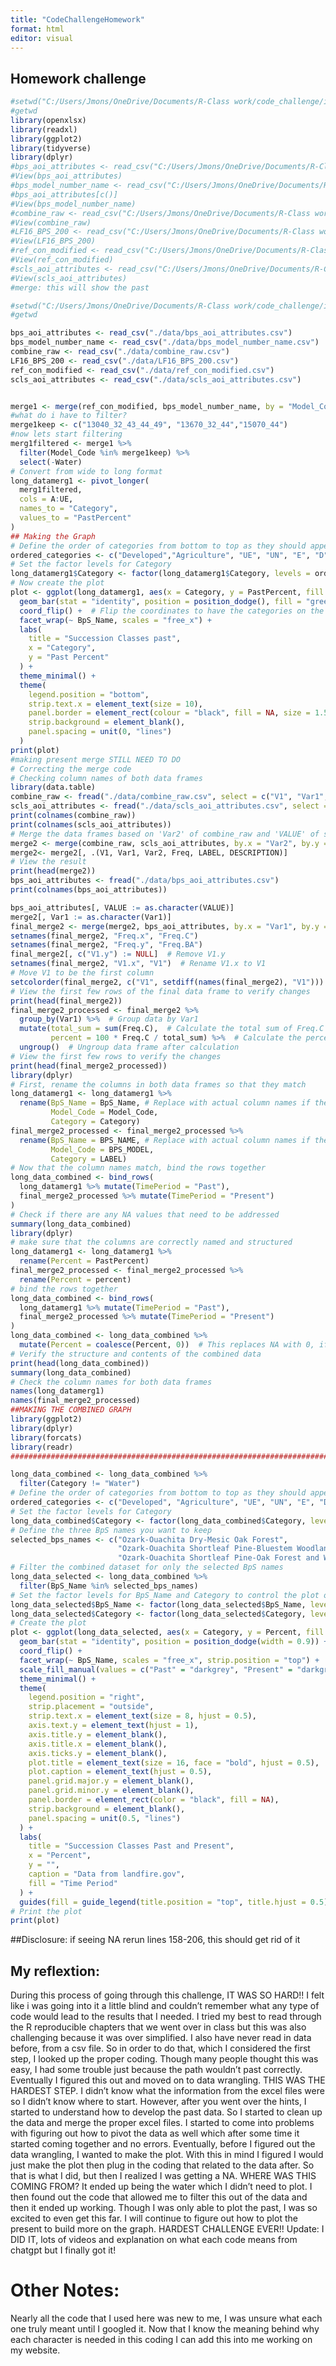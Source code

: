 ```yaml
---
title: "CodeChallengeHomework"
format: html
editor: visual
---
```


## Homework challenge

```r
#setwd("C:/Users/Jmons/OneDrive/Documents/R-Class work/code_challenge/input_data")
#getwd
library(openxlsx)
library(readxl)
library(ggplot2)
library(tidyverse)
library(dplyr)
#bps_aoi_attributes <- read_csv("C:/Users/Jmons/OneDrive/Documents/R-Class work/code_challenge/input_data/bps_aoi_attributes.csv") 
#View(bps_aoi_attributes)
#bps_model_number_name <- read_csv("C:/Users/Jmons/OneDrive/Documents/R-Class work/code_challenge/input_data/bps_model_number_name.csv")
#bps_aoi_attributes[c()]
#View(bps_model_number_name)
#combine_raw <- read_csv("C:/Users/Jmons/OneDrive/Documents/R-Class work/code_challenge/input_data/combine_raw.csv")
#View(combine_raw)
#LF16_BPS_200 <- read_csv("C:/Users/Jmons/OneDrive/Documents/R-Class work/code_challenge/input_data/LF16_BPS_200.csv")
#View(LF16_BPS_200)
#ref_con_modified <- read_csv("C:/Users/Jmons/OneDrive/Documents/R-Class work/code_challenge/input_data/ref_con_modified.csv")
#View(ref_con_modified)
#scls_aoi_attributes <- read_csv("C:/Users/Jmons/OneDrive/Documents/R-Class work/code_challenge/input_data/scls_aoi_attributes.csv")
#View(scls_aoi_attributes)
#merge: this will show the past

#setwd("C:/Users/Jmons/OneDrive/Documents/R-Class work/code_challenge/input_data")
#getwd

bps_aoi_attributes <- read_csv("./data/bps_aoi_attributes.csv")
bps_model_number_name <- read_csv("./data/bps_model_number_name.csv")
combine_raw <- read_csv("./data/combine_raw.csv")
LF16_BPS_200 <- read_csv("./data/LF16_BPS_200.csv")
ref_con_modified <- read_csv("./data/ref_con_modified.csv")
scls_aoi_attributes <- read_csv("./data/scls_aoi_attributes.csv")


merge1 <- merge(ref_con_modified, bps_model_number_name, by = "Model_Code", all = TRUE)
#what do i have to filter? 
merge1keep <- c("13040_32_43_44_49", "13670_32_44","15070_44")
#now lets start filtering
merg1filtered <- merge1 %>%
  filter(Model_Code %in% merge1keep) %>%
  select(-Water)
# Convert from wide to long format
long_datamerg1 <- pivot_longer(
  merg1filtered,
  cols = A:UE,
  names_to = "Category",
  values_to = "PastPercent"
)
## Making the Graph
# Define the order of categories from bottom to top as they should appear after coord_flip()
ordered_categories <- c("Developed","Agriculture", "UE", "UN", "E", "D", "C", "B", "A")
# Set the factor levels for Category
long_datamerg1$Category <- factor(long_datamerg1$Category, levels = ordered_categories)
# Now create the plot
plot <- ggplot(long_datamerg1, aes(x = Category, y = PastPercent, fill = BpS_Name)) +
  geom_bar(stat = "identity", position = position_dodge(), fill = "green") +
  coord_flip() +  # Flip the coordinates to have the categories on the y-axis
  facet_wrap(~ BpS_Name, scales = "free_x") +
  labs(
    title = "Succession Classes past",
    x = "Category",
    y = "Past Percent"
  ) +
  theme_minimal() +
  theme(
    legend.position = "bottom",
    strip.text.x = element_text(size = 10),
    panel.border = element_rect(colour = "black", fill = NA, size = 1.5),
    strip.background = element_blank(),
    panel.spacing = unit(0, "lines")
  )
print(plot)
#making present merge STILL NEED TO DO
# Correcting the merge code
# Checking column names of both data frames
library(data.table)
combine_raw <- fread("./data/combine_raw.csv", select = c("V1", "Var1", "Var2", "Freq"))  # Selecting only required columns)
scls_aoi_attributes <- fread("./data/scls_aoi_attributes.csv", select = c("VALUE", "LABEL", "DESCRIPTION"))  # Selecting only required columns)
print(colnames(combine_raw))
print(colnames(scls_aoi_attributes))
# Merge the data frames based on 'Var2' of combine_raw and 'VALUE' of scls_aoi_attributes
merge2 <- merge(combine_raw, scls_aoi_attributes, by.x = "Var2", by.y = "VALUE", all = TRUE)
merge2<- merge2[, .(V1, Var1, Var2, Freq, LABEL, DESCRIPTION)]
# View the result
print(head(merge2))
bps_aoi_attributes <- fread("./data/bps_aoi_attributes.csv") 
print(colnames(bps_aoi_attributes))

bps_aoi_attributes[, VALUE := as.character(VALUE)]
merge2[, Var1 := as.character(Var1)]
final_merge2 <- merge(merge2, bps_aoi_attributes, by.x = "Var1", by.y = "VALUE", all.x = TRUE)
setnames(final_merge2, "Freq.x", "Freq.C")
setnames(final_merge2, "Freq.y", "Freq.BA")              
final_merge2[, c("V1.y") := NULL]  # Remove V1.y
setnames(final_merge2, "V1.x", "V1")  # Rename V1.x to V1
# Move V1 to be the first column
setcolorder(final_merge2, c("V1", setdiff(names(final_merge2), "V1")))
# View the first few rows of the final data frame to verify changes
print(head(final_merge2))
final_merge2_processed <- final_merge2 %>%
  group_by(Var1) %>%  # Group data by Var1
  mutate(total_sum = sum(Freq.C),  # Calculate the total sum of Freq.C for each group
         percent = 100 * Freq.C / total_sum) %>%  # Calculate the percentage of each Freq.C in its group
  ungroup()  # Ungroup data frame after calculation
# View the first few rows to verify the changes
print(head(final_merge2_processed))
library(dplyr)
# First, rename the columns in both data frames so that they match
long_datamerg1 <- long_datamerg1 %>%
  rename(BpS_Name = BpS_Name, # Replace with actual column names if they are different
         Model_Code = Model_Code,
         Category = Category)
final_merge2_processed <- final_merge2_processed %>%
  rename(BpS_Name = BPS_NAME, # Replace with actual column names if they are different
         Model_Code = BPS_MODEL,
         Category = LABEL)
# Now that the column names match, bind the rows together
long_data_combined <- bind_rows(
  long_datamerg1 %>% mutate(TimePeriod = "Past"),
  final_merge2_processed %>% mutate(TimePeriod = "Present")
)
# Check if there are any NA values that need to be addressed
summary(long_data_combined)
library(dplyr)
# make sure that the columns are correctly named and structured
long_datamerg1 <- long_datamerg1 %>%
  rename(Percent = PastPercent)
final_merge2_processed <- final_merge2_processed %>%
  rename(Percent = percent)
# bind the rows together
long_data_combined <- bind_rows(
  long_datamerg1 %>% mutate(TimePeriod = "Past"),
  final_merge2_processed %>% mutate(TimePeriod = "Present")
)
long_data_combined <- long_data_combined %>%
  mutate(Percent = coalesce(Percent, 0))  # This replaces NA with 0, if that's the desired behavior
# Verify the structure and contents of the combined data
print(head(long_data_combined))
summary(long_data_combined)
# Check the column names for both data frames
names(long_datamerg1)
names(final_merge2_processed)
##MAKING THE COMBINED GRAPH
library(ggplot2)
library(dplyr)
library(forcats)
library(readr)  
###########################################################################################################################

long_data_combined <- long_data_combined %>%
  filter(Category != "Water")
# Define the order of categories from bottom to top as they should appear after coord_flip()
ordered_categories <- c("Developed", "Agriculture", "UE", "UN", "E", "D", "C", "B", "A")
# Set the factor levels for Category
long_data_combined$Category <- factor(long_data_combined$Category, levels = ordered_categories)
# Define the three BpS names you want to keep
selected_bps_names <- c("Ozark-Ouachita Dry-Mesic Oak Forest", 
                        "Ozark-Ouachita Shortleaf Pine-Bluestem Woodland",
                        "Ozark-Ouachita Shortleaf Pine-Oak Forest and Woodland")
# Filter the combined dataset for only the selected BpS names
long_data_selected <- long_data_combined %>%
  filter(BpS_Name %in% selected_bps_names)
# Set the factor levels for BpS_Name and Category to control the plot order
long_data_selected$BpS_Name <- factor(long_data_selected$BpS_Name, levels = selected_bps_names)
long_data_selected$Category <- factor(long_data_selected$Category, levels = ordered_categories)
# Create the plot
plot <- ggplot(long_data_selected, aes(x = Category, y = Percent, fill = TimePeriod)) +
  geom_bar(stat = "identity", position = position_dodge(width = 0.9)) +
  coord_flip() + 
  facet_wrap(~ BpS_Name, scales = "free_x", strip.position = "top") +
  scale_fill_manual(values = c("Past" = "darkgrey", "Present" = "darkgreen")) +
  theme_minimal() +
  theme(
    legend.position = "right",
    strip.placement = "outside",
    strip.text.x = element_text(size = 8, hjust = 0.5),  
    axis.text.y = element_text(hjust = 1),
    axis.title.y = element_blank(),
    axis.title.x = element_blank(),
    axis.ticks.y = element_blank(),
    plot.title = element_text(size = 16, face = "bold", hjust = 0.5),
    plot.caption = element_text(hjust = 0.5),
    panel.grid.major.y = element_blank(),
    panel.grid.minor.y = element_blank(),
    panel.border = element_rect(color = "black", fill = NA),
    strip.background = element_blank(),
    panel.spacing = unit(0.5, "lines")
  ) +
  labs(
    title = "Succession Classes Past and Present",
    x = "Percent",
    y = "",
    caption = "Data from landfire.gov",
    fill = "Time Period"
  ) +
  guides(fill = guide_legend(title.position = "top", title.hjust = 0.5))
# Print the plot
print(plot)
```

##Disclosure: if seeing NA rerun lines 158-206, this should get rid of it 

## My reflextion:

During this process of going through this challenge, IT WAS SO HARD!! I felt like i was going into it a little blind and couldn't remember what any type of code would lead to the results that I needed. I tried my best to read through the R reproducible chapters that we went over in class but this was also challenging because it was over simplified. I also have never read in data before, from a csv file. So in order to do that, which I considered the first step, I looked up the proper coding. Though many people thought this was easy, I had some trouble just because the path wouldn't past correctly. Eventually I figured this out and moved on to data wrangling. THIS WAS THE HARDEST STEP. I didn't know what the information from the excel files were so I didn't know where to start. However, after you went over the hints, I started to understand how to develop the past data. So I started to clean up the data and merge the proper excel files. I started to come into problems with figuring out how to pivot the data as well which after some time it started coming together and no errors. Eventually, before I figured out the data wrangling, I wanted to make the plot. With this in mind I figured I would just make the plot then plug in the coding that related to the data after. So that is what I did, but then I realized I was getting a NA. WHERE WAS THIS COMING FROM? It ended up being the water which I didn't need to plot. I then found out the code that allowed me to filter this out of the data and then it ended up working. Though I was only able to plot the past, I was so excited to even get this far. I will continue to figure out how to plot the present to build more on the graph. HARDEST CHALLENGE EVER!! Update: I DID IT, lots of videos and explanation on what each code means from chatgpt but I finally got it! 

# Other Notes: 

Nearly all the code that I used here was new to me, I was unsure what each one truly meant until I googled it. Now that I know the meaning behind why each character is needed in this coding I can add this into me working on my website.

